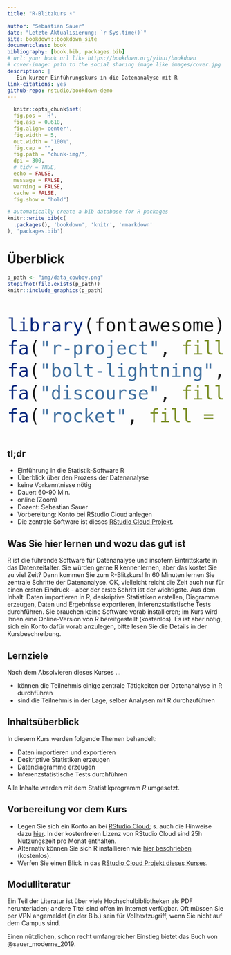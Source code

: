 ```yaml
--- 
title: "R-Blitzkurs ⚡"

author: "Sebastian Sauer"
date: "Letzte Aktualisierung: `r Sys.time()`"
site: bookdown::bookdown_site
documentclass: book
bibliography: [book.bib, packages.bib]
# url: your book url like https://bookdown.org/yihui/bookdown
# cover-image: path to the social sharing image like images/cover.jpg
description: |
   Ein kurzer Einführungskurs in die Datenanalyse mit R
link-citations: yes
github-repo: rstudio/bookdown-demo
---
```



```r
  knitr::opts_chunk$set(
  fig.pos = 'H',
  fig.asp = 0.618,
  fig.align='center',
  fig.width = 5,
  out.width = "100%",
  fig.cap = "", 
  fig.path = "chunk-img/",
  dpi = 300,
  # tidy = TRUE,
  echo = FALSE,
  message = FALSE,
  warning = FALSE,
  cache = FALSE,
  fig.show = "hold")
```






```r
# automatically create a bib database for R packages
knitr::write_bib(c(
  .packages(), 'bookdown', 'knitr', 'rmarkdown'
), 'packages.bib')
```




# Überblick






```r
p_path <- "img/data_cowboy.png"
stopifnot(file.exists(p_path))
knitr::include_graphics(p_path)
```


<!-- [Autor: Allison Horst, CC-BY](https://github.com/allisonhorst/stats-illustrations) -->

<center>
<font size="15"> 
```r
library(fontawesome)
fa("r-project", fill = "steelblue")
fa("bolt-lightning", fill = "steelblue")
fa("discourse", fill = "steelblue")
fa("rocket", fill = "steelblue")
```


</font>
</center>






## tl;dr

- Einführung in die Statistik-Software R
- Überblick über den Prozess der Datenanalyse
- keine Vorkenntnisse nötig
- Dauer: 60-90 Min.
- online (Zoom)
- Dozent: Sebastian Sauer
- Vorbereitung: Konto bei RStudio Cloud anlegen
- Die zentrale Software ist dieses [RStudio Cloud Projekt](https://rstudio.cloud/project/3421620).


## Was Sie hier lernen und wozu das gut ist




R ist die führende Software für Datenanalyse und insofern Eintrittskarte in das Datenzeitalter.
Sie würden gerne R kennenlernen, aber das kostet Sie zu viel Zeit?
Dann kommen Sie zum R-Blitzkurs! In 60 Minuten lernen Sie zentrale Schritte der Datenanalyse. 
OK, vielleicht reicht die Zeit auch nur für einen ersten Eindruck -
aber der erste Schritt ist der wichtigste.
Aus dem Inhalt: Daten importieren in R, deskriptive Statistiken erstellen, Diagramme erzeugen, Daten und Ergebnisse exportieren, inferenzstatistische Tests durchführen.
Sie brauchen keine Software vorab installieren; im Kurs wird Ihnen eine Online-Version von R bereitgestellt (kostenlos).
Es ist aber nötig, sich ein Konto dafür vorab anzulegen, bitte lesen Sie die Details in der Kursbeschreibung.



## Lernziele


Nach dem Absolvieren dieses Kurses ...

- können die Teilnehmis einige zentrale Tätigkeiten der Datenanalyse in R durchführen
- sind die Teilnehmis in der Lage, selber Analysen mit R durchzuführen


## Inhaltsüberblick

In diesem Kurs werden folgende Themen behandelt:

- Daten importieren und exportieren 
- Deskriptive Statistiken erzeugen 
- Datendiagramme erzeugen
- Inferenzstatistische Tests durchführen


Alle Inhalte werden mit dem Statistikprogramm *R* umgesetzt.




## Vorbereitung vor dem Kurs

- Legen Sie sich ein Konto an bei [RStudio Cloud](https://rstudio.cloud/plans/free); s. auch die Hinweise dazu [hier](https://data-se.netlify.app/2021/11/30/installation-von-r-und-seiner-freunde/#rstudio-cloud). In der kostenfreien Lizenz von RStudio Cloud sind 25h Nutzungszeit pro Monat enthalten.
- Alternativ können Sie sich R installieren wie [hier beschrieben](https://data-se.netlify.app/2021/11/30/installation-von-r-und-seiner-freunde/) (kostenlos).
- Werfen Sie einen Blick in das [RStudio Cloud Projekt dieses Kurses](https://rstudio.cloud/project/3421620).





## Modulliteratur

Ein Teil der Literatur ist über viele Hochschulbibliotheken als PDF herunterladen;
andere Titel sind offen im Internet verfügbar.
Oft müssen Sie per VPN angemeldet (in der Bib.) sein für Volltextzugriff, wenn Sie nicht auf dem Campus sind.

Einen nützlichen, schon recht umfangreicher Einstieg bietet das Buch von @sauer_moderne_2019.









